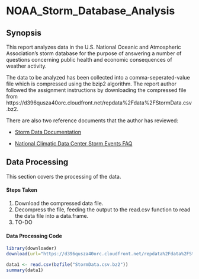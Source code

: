 NOAA_Storm_Database_Analysis
============================

## Synopsis
This report analyzes data in the U.S. National Oceanic and Atmospheric Association's storm database for the purpose of answering a number of questions concerning public health and economic consequences of weather activity.

The data to be analyzed has been collected into a comma-seperated-value file which is compressed using the bzip2 algorithm. The report author followed the assignment instructions by downloading the compressed file from https://d396qusza40orc.cloudfront.net/repdata%2Fdata%2FStormData.csv.bz2. 


There are also two reference documents that the author has reviewed:

* [Storm Data Documentation](https://d396qusza40orc.cloudfront.net/repdata%2Fpeer2_doc%2Fpd01016005curr.pdf)

* [National Climatic Data Center Storm Events FAQ](https://d396qusza40orc.cloudfront.net/repdata%2Fpeer2_doc%2FNCDC%20Storm%20Events-FAQ%20Page.pdf)


## Data Processing
This section covers the processing of the data.

#### Steps Taken
1. Download the compressed data file.
2. Decompress the file, feeding the output to the read.csv function to read the data file into a data.frame.
3. TO-DO

#### Data Processing Code
```r
library(downloader)
download(url="https://d396qusza40orc.cloudfront.net/repdata%2Fdata%2FStormData.csv.bz2", destfile="StormData.csv.bz2")

data1 <- read.csv(bzfile("StormData.csv.bz2"))
summary(data1)
```
